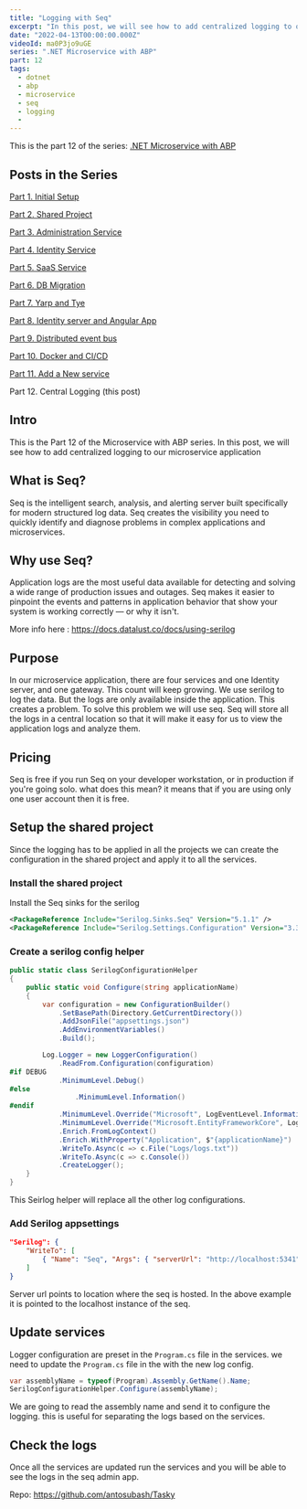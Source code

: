 ```yaml
---
title: "Logging with Seq"
excerpt: "In this post, we will see how to add centralized logging to our microservice application"
date: "2022-04-13T00:00:00.000Z"
videoId: ma0P3jo9uGE 
series: ".NET Microservice with ABP"
part: 12
tags:
  - dotnet
  - abp
  - microservice
  - seq
  - logging
  - 
---
```


This is the part 12 of the series: [.NET Microservice with ABP](/posts/abp-microservice-series)

## Posts in the Series

[Part 1. Initial Setup](/posts/netcore-microservice-with-abp-init-part-1)

[Part 2. Shared Project](/posts/netcore-microservice-with-abp-shared-project-part-2)

[Part 3. Administration Service](/posts/netcore-microservice-with-abp-administration-services-part-3)

[Part 4. Identity Service](/posts/netcore-microservice-with-abp-identity-services-part-4)

[Part 5. SaaS Service](/posts/netcore-microservice-with-abp-saas-services-part-5)

[Part 6. DB Migration](/posts/netcore-microservice-with-abp-db-migration-part-6)

[Part 7. Yarp and Tye](/posts/netcore-microservice-with-abp-yarp-and-tye-part-7)

[Part 8. Identity server and Angular App](/posts/netcore-microservice-with-abp-identity-server-and-angular-part-8)

[Part 9. Distributed event bus](/posts/netcore-microservice-with-abp-distributed-event-bus-part-9)

[Part 10. Docker and CI/CD](/posts/netcore-microservice-with-abp-docker-and-ci-cd-part-10)

[Part 11. Add a New service](/posts/netcore-microservice-with-abp-add-new-service-part-11)

Part 12. Central Logging (this post)

<YoutubeVideo videoId={props.videoId} />

<TOCInline toc={props.toc} asDisclosure />

## Intro

This is the Part 12 of the Microservice with ABP series. In this post, we will see how to add centralized logging to our microservice application

## What is Seq?

Seq is the intelligent search, analysis, and alerting server built specifically for modern structured log data. Seq creates the visibility you need to quickly identify and diagnose problems in complex applications and microservices.

## Why use Seq?

Application logs are the most useful data available for detecting and solving a wide range of production issues and outages. Seq makes it easier to pinpoint the events and patterns in application behavior that show your system is working correctly — or why it isn't.

More info here : https://docs.datalust.co/docs/using-serilog

## Purpose

In our microservice application, there are four services and one Identity server, and one gateway. This count will keep growing. We use serilog to log the data. But the logs are only available inside the application. This creates a problem. To solve this problem we will use seq. Seq will store all the logs in a central location so that it will make it easy for us to view the application logs and analyze them.

## Pricing

Seq is free if you run Seq on your developer workstation, or in production if you're going solo. what does this mean? it means that if you are using only one user account then it is free.

## Setup the shared project

Since the logging has to be applied in all the projects we can create the configuration in the shared project and apply it to all the services.

### Install the shared project

Install the Seq sinks for the serilog

```xml
<PackageReference Include="Serilog.Sinks.Seq" Version="5.1.1" />
<PackageReference Include="Serilog.Settings.Configuration" Version="3.3.0" />
```

### Create a serilog config helper

```cs
public static class SerilogConfigurationHelper
{
    public static void Configure(string applicationName)
    {
        var configuration = new ConfigurationBuilder()
            .SetBasePath(Directory.GetCurrentDirectory())
            .AddJsonFile("appsettings.json")
            .AddEnvironmentVariables()
            .Build();

        Log.Logger = new LoggerConfiguration()
            .ReadFrom.Configuration(configuration)
#if DEBUG
            .MinimumLevel.Debug()
#else
                .MinimumLevel.Information()
#endif
            .MinimumLevel.Override("Microsoft", LogEventLevel.Information)
            .MinimumLevel.Override("Microsoft.EntityFrameworkCore", LogEventLevel.Warning)
            .Enrich.FromLogContext()
            .Enrich.WithProperty("Application", $"{applicationName}")
            .WriteTo.Async(c => c.File("Logs/logs.txt"))
            .WriteTo.Async(c => c.Console())
            .CreateLogger();
    }
}
```

This Seirlog helper will replace all the other log configurations. 

### Add Serilog appsettings

```json
"Serilog": {
    "WriteTo": [
        { "Name": "Seq", "Args": { "serverUrl": "http://localhost:5341" } }
    ]
}
```

Server url points to location where the seq is hosted. In the above example it is pointed to the localhost instance of the seq.

## Update services

Logger configuration are preset in the `Program.cs` file in the services. we need to update the `Program.cs` file in the with the new log config.

```cs
var assemblyName = typeof(Program).Assembly.GetName().Name;
SerilogConfigurationHelper.Configure(assemblyName);
```

We are going to read the assembly name and send it to configure the logging. this is useful for separating the logs based on the services.

## Check the logs

Once all the services are updated run the services and you will be able to see the logs in the seq admin app.

Repo: https://github.com/antosubash/Tasky
